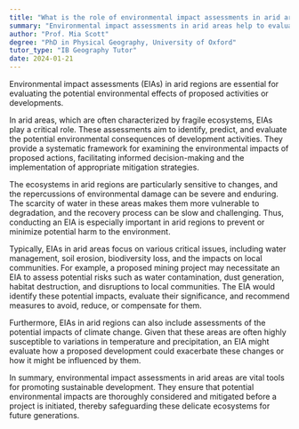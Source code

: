 ```yaml
---
title: "What is the role of environmental impact assessments in arid areas?"
summary: "Environmental impact assessments in arid areas help to evaluate potential environmental effects of proposed activities or developments."
author: "Prof. Mia Scott"
degree: "PhD in Physical Geography, University of Oxford"
tutor_type: "IB Geography Tutor"
date: 2024-01-21
---
```


Environmental impact assessments (EIAs) in arid regions are essential for evaluating the potential environmental effects of proposed activities or developments. 

In arid areas, which are often characterized by fragile ecosystems, EIAs play a critical role. These assessments aim to identify, predict, and evaluate the potential environmental consequences of development activities. They provide a systematic framework for examining the environmental impacts of proposed actions, facilitating informed decision-making and the implementation of appropriate mitigation strategies.

The ecosystems in arid regions are particularly sensitive to changes, and the repercussions of environmental damage can be severe and enduring. The scarcity of water in these areas makes them more vulnerable to degradation, and the recovery process can be slow and challenging. Thus, conducting an EIA is especially important in arid regions to prevent or minimize potential harm to the environment.

Typically, EIAs in arid areas focus on various critical issues, including water management, soil erosion, biodiversity loss, and the impacts on local communities. For example, a proposed mining project may necessitate an EIA to assess potential risks such as water contamination, dust generation, habitat destruction, and disruptions to local communities. The EIA would identify these potential impacts, evaluate their significance, and recommend measures to avoid, reduce, or compensate for them.

Furthermore, EIAs in arid regions can also include assessments of the potential impacts of climate change. Given that these areas are often highly susceptible to variations in temperature and precipitation, an EIA might evaluate how a proposed development could exacerbate these changes or how it might be influenced by them.

In summary, environmental impact assessments in arid areas are vital tools for promoting sustainable development. They ensure that potential environmental impacts are thoroughly considered and mitigated before a project is initiated, thereby safeguarding these delicate ecosystems for future generations.
    